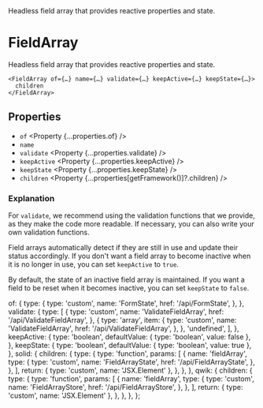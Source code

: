 
<Title>FieldArray</Title>
<Description>
  Headless field array that provides reactive properties and state.
</Description>

# FieldArray

Headless field array that provides reactive properties and state.

```tsx
<FieldArray of={…} name={…} validate={…} keepActive={…} keepState={…}>
  children
</FieldArray>
```

## Properties

- `of` <Property {...properties.of} />
- `name` <Property type="string" />
- `validate` <Property {...properties.validate} />
- `keepActive` <Property {...properties.keepActive} />
- `keepState` <Property {...properties.keepState} />
- `children` <Property {...properties[getFramework()]?.children} />

### Explanation

For `validate`, we recommend using the validation functions that we provide, as they make the code more readable. If necessary, you can also write your own validation functions.

Field arrays automatically detect if they are still in use and update their status accordingly. If you don't want a field array to become inactive when it is no longer in use, you can set `keepActive` to `true`.

By default, the state of an inactive field array is maintained. If you want a field to be reset when it becomes inactive, you can set `keepState` to `false`.

  of: {
    type: {
      type: 'custom',
      name: 'FormState',
      href: '/api/FormState',
    },
  },
  validate: {
    type: [
      {
        type: 'custom',
        name: 'ValidateFieldArray',
        href: '/api/ValidateFieldArray',
      },
      {
        type: 'array',
        item: {
          type: 'custom',
          name: 'ValidateFieldArray',
          href: '/api/ValidateFieldArray',
        },
      },
      'undefined',
    ],
  },
  keepActive: {
    type: 'boolean',
    defaultValue: { type: 'boolean', value: false },
  },
  keepState: {
    type: 'boolean',
    defaultValue: { type: 'boolean', value: true },
  },
  solid: {
    children: {
      type: {
        type: 'function',
        params: [
          {
            name: 'fieldArray',
            type: {
              type: 'custom',
              name: 'FieldArrayState',
              href: '/api/FieldArrayState',
            },
          },
        ],
        return: { type: 'custom', name: 'JSX.Element' },
      },
    },
  },
  qwik: {
    children: {
      type: {
        type: 'function',
        params: [
          {
            name: 'fieldArray',
            type: {
              type: 'custom',
              name: 'FieldArrayStore',
              href: '/api/FieldArrayStore',
            },
          },
        ],
        return: { type: 'custom', name: 'JSX.Element' },
      },
    },
  },
};
